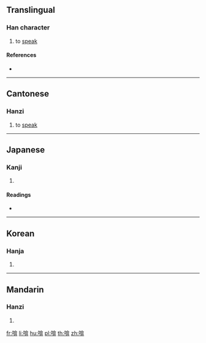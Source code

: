 ==Translingual==

===Han character===
{{Han char|rn=30|rad=口|as=09|sn=12|four=68046|canj=RORT|ids=⿰口弇}}

# {{lb|mul|Cantonese}} to [[speak]]

====References====
* {{Han ref|kx=0197.040|dkj=03889|dj=0418.240|hdz=10658.010|uh=557D|ud=21885|bh=D875|bd=55413}}

----

==Cantonese==

===Hanzi===
{{yue-hanzi|jyut=[[am1]], [[ngam4]], [[ngap1]]|y=am1, ngam4, ngap1}}

# to [[speak]]

----

==Japanese==

===Kanji===
{{ja-kanji|grade=|rs=口09}}

# {{defn|lang=ja|sort=口09}}

====Readings====
* {{ja-readings|on=[[がん]] (gan), [[ごん]] (gon)|kun=[[いびき]] (ibiki), [[とじる]] (tojiru)}}

----

==Korean==

===Hanja===
{{ko-hanja|hangeul=암|rv=am|mr=am}}

# {{defn|lang=ko|sort=口09}}

----

==Mandarin==

===Hanzi===
{{cmn-hanzi|pin=[[án]] ([[an2]])|wg=an<sup>2</sup>}}

# {{defn|lang=cmn|sort=口09}}

[[fr:啽]]
[[li:啽]]
[[hu:啽]]
[[pl:啽]]
[[th:啽]]
[[zh:啽]]